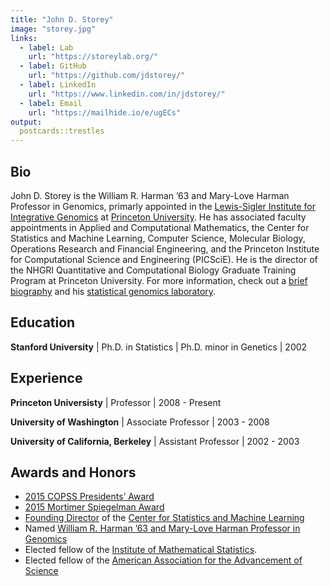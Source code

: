 ```yaml
---
title: "John D. Storey"
image: "storey.jpg"
links:
  - label: Lab
    url: "https://storeylab.org/"
  - label: GitHub
    url: "https://github.com/jdstorey/"
  - label: LinkedIn
    url: "https://www.linkedin.com/in/jdstorey/"
  - label: Email
    url: "https://mailhide.io/e/ugECs"
output:
  postcards::trestles
---
```

 
## Bio

John D. Storey is the William R. Harman '63 and Mary-Love Harman Professor in Genomics, primarly appointed in the [Lewis-Sigler Institute for Integrative Genomics](https://lsi.princeton.edu) at [Princeton University](https://www.princeton.edu). He has associated faculty appointments in Applied and Computational Mathematics, the Center for Statistics and Machine Learning, Computer Science, Molecular Biology, Operations Research and Financial Engineering, and the Princeton Institute for Computational Science and Engineering (PICSciE). He is the director of the NHGRI Quantitative and Computational Biology Graduate Training Program at Princeton University. For more information, check out a [brief biography](https://storeylab.org/storeybio/) and his [statistical genomics laboratory](https://storeylab.org/).

## Education

**Stanford University** | Ph.D. in Statistics | Ph.D. minor in Genetics | 2002

## Experience

**Princeton Universisty** | Professor | 2008 - Present

**University of Washington** | Associate Professor | 2003 - 2008

**University of California, Berkeley** | Assistant Professor | 2002 - 2003

## Awards and Honors

- [2015 COPSS Presidents’ Award](https://www.princeton.edu/news/2015/08/17/storey-receives-copss-presidents-award-outstanding-statisticians-40-or-younger)
- [2015 Mortimer Spiegelman Award](https://www.princeton.edu/news/2015/05/28/faculty-award-storey-receives-mortimer-spiegelman-award-health-statisticians-under)
- [Founding Director](https://www.princeton.edu/news/2014/07/22/storey-head-new-center-statistics-and-machine-learning) of the [Center for Statistics and Machine Learning](https://csml.princeton.edu) 
- Named [William R. Harman ’63 and Mary-Love Harman Professor in Genomics](https://www.princeton.edu/news/2014/10/08/faculty-chosen-endowed-professorships) 
- Elected fellow of the [Institute of Mathematical Statistics](https://imstat.org/2012/05/17/ims-fellows-announced/). 
- Elected fellow of the [American Association for the Advancement of Science](https://www.princeton.edu/news/2011/12/22/faculty-award-six-professors-named-2011-aaas-fellows?section=topstories) 

